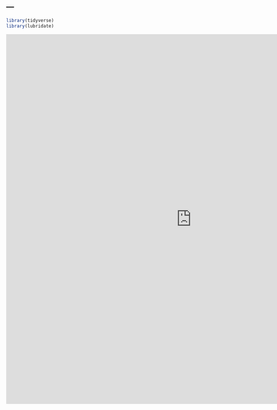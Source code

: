 ---
---

```{r setup, include=FALSE}
library(tidyverse)
library(lubridate)
```

<embed src="http://example.com/the.pdf" width="1000" height="1000" 
 type="application/pdf">
 